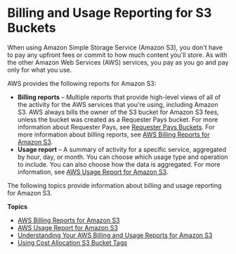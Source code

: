 # Billing and Usage Reporting for S3 Buckets<a name="BucketBilling"></a>

When using Amazon Simple Storage Service \(Amazon S3\), you don't have to pay any upfront fees or commit to how much content you'll store\. As with the other Amazon Web Services \(AWS\) services, you pay as you go and pay only for what you use\.

AWS provides the following reports for Amazon S3:
+ **Billing reports** – Multiple reports that provide high\-level views of all of the activity for the AWS services that you're using, including Amazon S3\. AWS always bills the owner of the S3 bucket for Amazon S3 fees, unless the bucket was created as a Requester Pays bucket\. For more information about Requester Pays, see [Requester Pays Buckets](RequesterPaysBuckets.mdx)\. For more information about billing reports, see [AWS Billing Reports for Amazon S3](aws-billing-reports.mdx)\.
+ **Usage report** – A summary of activity for a specific service, aggregated by hour, day, or month\. You can choose which usage type and operation to include\. You can also choose how the data is aggregated\. For more information, see [AWS Usage Report for Amazon S3](aws-usage-report.mdx)\.

The following topics provide information about billing and usage reporting for Amazon S3\.

**Topics**
+ [AWS Billing Reports for Amazon S3](aws-billing-reports.mdx)
+ [AWS Usage Report for Amazon S3](aws-usage-report.mdx)
+ [Understanding Your AWS Billing and Usage Reports for Amazon S3](aws-usage-report-understand.mdx)
+ [Using Cost Allocation S3 Bucket Tags](CostAllocTagging.mdx)